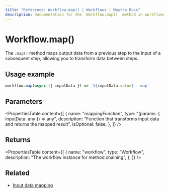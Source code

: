 ```yaml
---
title: "Reference: Workflow.map() | Workflows | Mastra Docs"
description: Documentation for the `Workflow.map()` method in workflows, which maps output data from a previous step to the input of a subsequent step.
---
```


# Workflow.map()

The `.map()` method maps output data from a previous step to the input of a subsequent step, allowing you to transform data between steps.

## Usage example

```typescript copy
workflow.map(async ({ inputData }) => `${inputData.value} - map`
```

## Parameters

<PropertiesTable
  content={[
    {
      name: "mappingFunction",
      type: "(params: { inputData: any }) => any",
      description: "Function that transforms input data and returns the mapped result",
      isOptional: false,
    },
  ]}
/>

## Returns

<PropertiesTable
  content={[
    {
      name: "workflow",
      type: "Workflow",
      description: "The workflow instance for method chaining",
    },
  ]}
/>

## Related

- [Input data mapping](/workflows/input-data-mapping)

